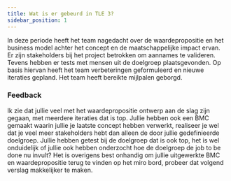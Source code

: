 ```yaml
---
title: Wat is er gebeurd in TLE 3?
sidebar_position: 1
---
```


In deze periode heeft het team nagedacht over de waardepropositie en het business model achter het concept en de maatschappelijke impact ervan.
Er zijn stakeholders bij het project betrokken om aannames te valideren.
Tevens hebben er tests met mensen uit de doelgroep plaatsgevonden.
Op basis hiervan heeft het team verbeteringen geformuleerd en nieuwe iteraties gepland.
Het team heeft bereikte mijlpalen geborgd.

### Feedback
Ik zie dat jullie veel met het waardepropositie ontwerp aan de slag zijn gegaan, met meerdere iteraties dat is top.
Jullie hebben ook een BMC gemaakt waarin jullie je laatste concept hebben verwerkt, realiseer je wel dat je veel meer stakeholders hebt dan alleen de door jullie gedefinieerde doelgroep.
Jullie hebben getest bij de doelgroep dat is ook top, het is wel onduidelijk of jullie ook hebben onderzocht hoe de doelgroep de job to be done nu invult?
Het is overigens best onhandig om jullie uitgewerkte BMC en waardepropositie terug te vinden op het miro bord, probeer dat volgend verslag makkelijker te maken.
